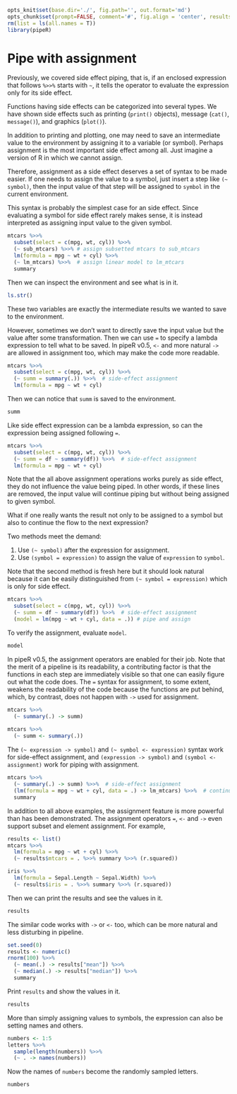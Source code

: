 ```r
opts_knit$set(base.dir='./', fig.path='', out.format='md')
opts_chunk$set(prompt=FALSE, comment='#', fig.align = 'center', results='markup')
rm(list = ls(all.names = T))
library(pipeR)
```

# Pipe with assignment

Previously, we covered side effect piping, that is, if an enclosed expression that follows `%>>%` starts with `~`, it tells the operator to evaluate the expression only for its side effect.

Functions having side effects can be categorized into several types. We have shown side effects such as printing (`print()` objects), message (`cat()`, `message()`), and graphics (`plot()`).

In addition to printing and plotting, one may need to save an intermediate value to the environment by assigning it to a variable (or symbol). Perhaps assignment is the most important side effect among all. Just imagine a version of R in which we cannot assign.

Therefore, assignment as a side effect deserves a set of syntax to be made easier. If one needs to assign the value to a symbol, just insert a step like `(~ symbol)`, then the input value of that step will be assigned to `symbol` in the current environment. 

This syntax is probably the simplest case for an side effect. Since evaluating a symbol for side effect rarely makes sense, it is instead interpreted as assigning input value to the given symbol.

```r
mtcars %>>%
  subset(select = c(mpg, wt, cyl)) %>>%
  (~ sub_mtcars) %>>% # assign subsetted mtcars to sub_mtcars
  lm(formula = mpg ~ wt + cyl) %>>%
  (~ lm_mtcars) %>>%  # assign linear model to lm_mtcars
  summary
```

Then we can inspect the environment and see what is in it.

```r
ls.str()
```

These two variables are exactly the intermediate results we wanted to save to the environment.

However, sometimes we don't want to directly save the input value but the value after some transformation. Then we can use `=` to specify a lambda expression to tell what to be saved. In pipeR v0.5, `<-` and more natural `->` are allowed in assignment too, which may make the code more readable.

```r
mtcars %>>%
  subset(select = c(mpg, wt, cyl)) %>>%
  (~ summ = summary(.)) %>>%  # side-effect assignment
  lm(formula = mpg ~ wt + cyl)
```

Then we can notice that `summ` is saved to the environment.

```r
summ
```

Like side effect expression can be a lambda expression, so can the expression being assigned following `=`.

```r
mtcars %>>%
  subset(select = c(mpg, wt, cyl)) %>>%
  (~ summ = df ~ summary(df)) %>>%  # side-effect assignment
  lm(formula = mpg ~ wt + cyl)
```

Note that the all above assignment operations works purely as side effect, they do not influence the value being piped. In other words, if these lines are removed, the input value will continue piping but without being assigned to given symbol.

What if one really wants the result not only to be assigned to a symbol but also to continue the flow to the next expression?

Two methods meet the demand:

1. Use `(~ symbol)` after the expression for assignment.
2. Use `(symbol = expression)` to assign the value of `expression` to `symbol`.

Note that the second method is fresh here but it should look natural because it can be easily distinguished from `(~ symbol = expression)` which is only for side effect.

```r
mtcars %>>%
  subset(select = c(mpg, wt, cyl)) %>>%
  (~ summ = df ~ summary(df)) %>>%  # side-effect assignment
  (model = lm(mpg ~ wt + cyl, data = .)) # pipe and assign
```

To verify the assignment, evaluate `model`.

```r
model
```

In pipeR v0.5, the assignment operators are enabled for their job. Note that the merit of a pipeline is its readability, a contributing factor is that the functions in each step are immediately visible so that one can easily figure out what the code does. The `=` syntax for assignment, to some extent, weakens the readability of the code because the functions are put behind, which, by contrast, does not happen with `->` used for assignment.

```r
mtcars %>>%
  (~ summary(.) -> summ)
  
mtcars %>>%
  (~ summ <- summary(.))
```

The `(~ expression -> symbol)` and `(~ symbol <- expression)` syntax work for side-effect assignment, and `(expression -> symbol)` and `(symbol <- assignment)` work for piping with assignment.

```r
mtcars %>>%
  (~ summary(.) -> summ) %>>%  # side-effect assignment
  (lm(formula = mpg ~ wt + cyl, data = .) -> lm_mtcars) %>>%  # continue piping
  summary
```

In addition to all above examples, the assignment feature is more powerful than has been demonstrated. The assignment operators `=`, `<-` and `->` even support subset and element assignment. For example,

```r
results <- list()
mtcars %>>%
  lm(formula = mpg ~ wt + cyl) %>>%
  (~ results$mtcars = . %>>% summary %>>% (r.squared))

iris %>>%
  lm(formula = Sepal.Length ~ Sepal.Width) %>>%
  (~ results$iris = . %>>% summary %>>% (r.squared))
```

Then we can print the results and see the values in it.

```r
results
```

The similar code works with `->` or `<-` too, which can be more natural and less disturbing in pipeline.

```r
set.seed(0)
results <- numeric()
rnorm(100) %>>%
  (~ mean(.) -> results["mean"]) %>>%
  (~ median(.) -> results["median"]) %>>%
  summary
```

Print `results` and show the values in it.

```r
results
```

More than simply assigning values to symbols, the expression can also be setting names and others.

```r
numbers <- 1:5
letters %>>%
  sample(length(numbers)) %>>%
  (~ . -> names(numbers))
```

Now the names of `numbers` become the randomly sampled letters.

```r
numbers
```
